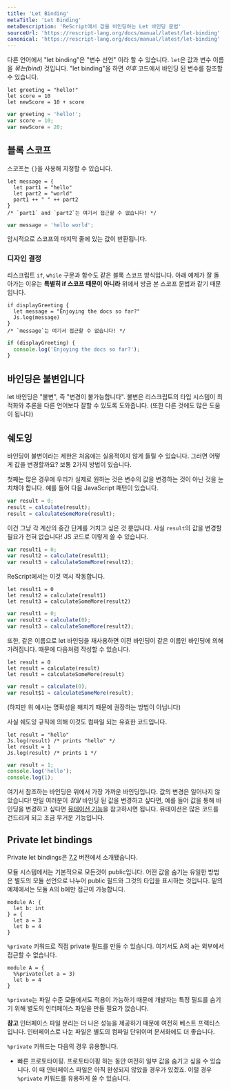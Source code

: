 ```yaml
---
title: 'Let Binding'
metaTitle: 'Let Binding'
metaDescription: 'ReScript에서 값을 바인딩하는 Let 바인딩 문법'
sourceUrl: 'https://rescript-lang.org/docs/manual/latest/let-binding'
canonical: 'https://rescript-lang.org/docs/manual/latest/let-binding'
---
```


다른 언어에서 "let binding"은 "변수 선언" 이라 할 수 있습니다. `let`은 값과 변수 이름을 _묶는(bind)_ 것입니다. "let binding"을 하면 _이후_ 코드에서 바인딩 된 변수를 참조할 수 있습니다.

```reason
let greeting = "hello!"
let score = 10
let newScore = 10 + score
```

```js
var greeting = 'hello!';
var score = 10;
var newScore = 20;
```

## 블록 스코프

스코프는 `{}`을 사용해 지정할 수 있습니다.

```reason
let message = {
  let part1 = "hello"
  let part2 = "world"
  part1 ++ " " ++ part2
}
/* `part1` and `part2`는 여기서 접근할 수 없습니다! */
```

```js
var message = 'hello world';
```

암시적으로 스코프의 마지막 줄에 있는 값이 반환됩니다.

### 디자인 결정

리스크립트 `if`, `while` 구문과 함수도 같은 블록 스코프 방식입니다. 아래 예제가 잘 돌아가는 이유는 **특별히 if 스코프 때문이 아니라** 위에서 방금 본 스코프 문법과 같기 때문입니다.

```reason
if displayGreeting {
  let message = "Enjoying the docs so far?"
  Js.log(message)
}
/* `message`는 여기서 접근할 수 없습니다! */
```

```js
if (displayGreeting) {
  console.log('Enjoying the docs so far?');
}
```

## 바인딩은 불변입니다

let 바인딩은 "불변", 즉 "변경이 불가능합니다". 불변은 리스크립트의 타입 시스템이 최적화와 추론을 다른 언어보다 잘할 수 있도록 도와줍니다. (또한 다른 것에도 많은 도움이 됩니다)

## 쉐도잉

바인딩이 불변이라는 제한은 처음에는 실용적이지 않게 들릴 수 있습니다. 그러면 어떻게 값을 변경할까요? 보통 2가지 방법이 있습니다.

첫째는 많은 경우에 우리가 실제로 원하는 것은 변수의 값을 변경하는 것이 아닌 것을 눈치채야 합니다. 예를 들어 다음 JavaScript 패턴이 있습니다.

```js
var result = 0;
result = calculate(result);
result = calculateSomeMore(result);
```

이건 그냥 각 계산의 중간 단계를 거치고 싶은 것 뿐입니다. 사실 `result`의 값을 변경할 필요가 전혀 없습니다! JS 코드로 이렇게 쓸 수 있습니다.

```js
var result1 = 0;
var result2 = calculate(result1);
var result3 = calculateSomeMore(result2);
```

ReScript에서는 이것 역시 작동합니다.

```reason
let result1 = 0
let result2 = calculate(result1)
let result3 = calculateSomeMore(result2)
```

```js
var result1 = 0;
var result2 = calculate(0);
var result3 = calculateSomeMore(result2);
```

또한, 같은 이름으로 let 바인딩을 재사용하면 이전 바인딩이 같은 이름인 바인딩에 의해 가려집니다. 때문에 다음처럼 작성할 수 있습니다.

```reason
let result = 0
let result = calculate(result)
let result = calculateSomeMore(result)
```

```js
var result = calculate(0);
var result$1 = calculateSomeMore(result);
```

(하지만 위 예시는 명확성을 해치기 때문에 권장하는 방법이 아닙니다)

사실 쉐도잉 규칙에 의해 이것도 컴파일 되는 유효한 코드입니다.

```reason
let result = "hello"
Js.log(result) /* prints "hello" */
let result = 1
Js.log(result) /* prints 1 */
```

```js
var result = 1;
console.log('hello');
console.log(1);
```

여기서 참조하는 바인딩은 위에서 가장 가까운 바인딩입니다. 값의 변경은 일어나지 않았습니다! 만일 여러분이 _정말_ 바인딩 된 값을 변경하고 싶다면, 예를 들어 값을 통해 바인딩을 변경하고 싶다면 [뮤테이션 기능](16-Mutation)을 참고하시면 됩니다. 뮤테이션은 많은 코드를 건드리게 되고 조금 무거운 기능입니다.

## Private let bindings

Private let bindings은 [7.2](https://rescript-lang.org/blog/bucklescript-release-7-2) 버전에서 소개됐습니다.

모듈 시스템에서는 기본적으로 모든것이 public입니다.
어떤 값을 숨기는 유일한 방법은 별도의 모듈 선언으로 나누어 public 필드와 그것의 타입을 표시하는 것입니다.
밑의 예제에서는 모듈 A의 b에만 접근이 가능합니다.

```reason
module A: {
  let b: int
} = {
  let a = 3
  let b = 4
}
```

`%private` 키워드로 직접 private 필드를 만들 수 있습니다. 여기서도 A의 a는 외부에서 접근할 수 없습니다.

```reason
module A = {
  %%private(let a = 3)
  let b = 4
}
```

`%private`는 파일 수준 모듈에서도 적용이 가능하기 때문에 개발자는 특정 필드를 숨기기 위해 별도의 인터페이스 파일을 만들 필요가 없습니다.

**참고**
인터페이스 파일 분리는 더 나은 성능을 제공하기 때문에 여전히 베스트 프랙티스입니다. 인터페이스로 나눈 파일은 별도의 컴파일 단위이며 문서화에도 더 좋습니다.

`%private` 키워드는 다음의 경우 유용합니다.

- 빠른 프로토타이핑. 프로토타이핑 하는 동안 여전히 일부 값을 숨기고 싶을 수 있습니다. 이 때 인터페이스 파일은 아직 완성되지 않았을 경우가 있겠죠. 이럴 경우 `%private` 키워드를 유용하게 쓸 수 있습니다.
